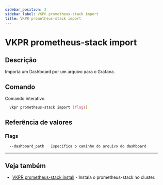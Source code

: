```yaml
---
sidebar_position: 2
sidebar_label: VKPR prometheus-stack import
title: VKPR prometheus-stack import
---
```


# VKPR prometheus-stack import

## Descrição

Importa um Dashboard por um arquivo para o Grafana.

## Comando

Comando interativo:

```bash
  vkpr prometheus-stack import [flags]
```

## Referência de valores

### Flags

```sh
  --dashboard_path   Específica o caminho do arquivo do dashboard
```

---

## Veja também

- [VKPR prometheus-stack install](/docs/commands/prometheus-stack/install) - Instala o prometheus-stack no cluster.
